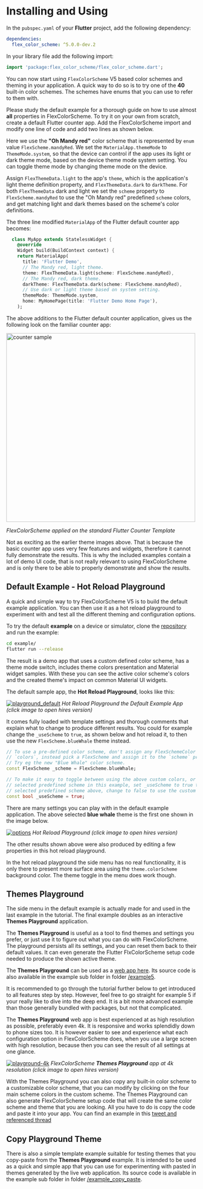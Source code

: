 # Installing and Using

In the `pubspec.yaml` of your **Flutter** project, add the following dependency:

```yaml
dependencies:
  flex_color_scheme: ^5.0.0-dev.2
```

In your library file add the following import:

```dart
import 'package:flex_color_scheme/flex_color_scheme.dart';
```

You can now start using `FlexColorScheme` V5 based color schemes and theming
in your application. A quick way to do so is to try one of the **40** built-in
color schemes. The schemes have enums that you can use to refer to them with.

Please study the default example for a thorough guide on how to use almost
**all** properties in FlexColorScheme. To try it on your own from scratch,
create a default Flutter counter app. Add the FlexColorScheme import and modify
one line of code and add two lines as shown below.

Here we use the  **"Oh Mandy red"** color scheme that is represented by `enum`
value `FlexScheme.mandyRed`. We set the `MaterialApp.themeMode` to
`ThemeMode.system`, so that the device can control if the app uses its light
or dark theme mode, based on the device theme mode system setting. You can
toggle theme mode by changing theme mode on the device.

Assign `FlexThemeData.light` to the app's `theme`, which is the application's
light theme definition property, and `FlexThemeData.dark` to `darkTheme`.
For both `FlexThemeData` dark and light we set the `scheme` property to
`FlexScheme.mandyRed` to use the "Oh Mandy red" predefined `scheme` colors, and
get matching light and dark themes based on the scheme's color definitions.

The three line modified `MaterialApp` of the Flutter default counter app
becomes:

```dart
  class MyApp extends StatelessWidget {
    @override
    Widget build(BuildContext context) {
    return MaterialApp(
      title: 'Flutter Demo',
      // The Mandy red, light theme.
      theme: FlexThemeData.light(scheme: FlexScheme.mandyRed),
      // The Mandy red, dark theme.
      darkTheme: FlexThemeData.dark(scheme: FlexScheme.mandyRed),
      // Use dark or light theme based on system setting.
      themeMode: ThemeMode.system,
      home: MyHomePage(title: 'Flutter Demo Home Page'),
    );
```
The above additions to the Flutter default counter application, gives us the
following look on the familiar counter app:

<img src="https://rydmike.com/assets_fcsv4/fcs_counter_app.png?raw=true" alt="counter sample" width="500"/>

_FlexColorScheme applied on the standard Flutter Counter Template_

Not as exciting as the earlier theme images above. That is because the basic
counter app uses very few features and widgets, therefore it cannot fully
demonstrate the results. This is why the included examples contain a lot of
demo UI code, that is not really relevant to using FlexColorScheme and is only
there to be able to properly demonstrate and show the results.

## Default Example - Hot Reload Playground

A quick and simple way to try FlexColorScheme V5 is to build the
default example application. You can then use it as a hot reload playground to
experiment with and test all the different theming and configuration options.

To try the default **example** on a device or simulator,
clone the [repository](https://github.com/rydmike/flex_color_scheme) and
run the example:

```bash
cd example/
flutter run --release
```

The result is a demo app that uses a custom defined color scheme,
has a theme mode switch, includes theme colors presentation
and Material widget samples. With these you can see the active color scheme's
colors and the created theme's impact on common Material UI widgets.

The default sample app, the **Hot Reload Playground**, looks like this:

[<img src="https://rydmike.com/assets_fcsv4/00_playground_default.jpg?raw=true" alt="playground_default"/>](
https://rydmike.com/assets_fcsv4/00_playground_default.png?raw=true)
_Hot Reload Playground the Default Example App (click image to open hires version)_

It comes fully loaded with template settings and thorough
comments that explain what to change to produce different results. You
could for example change the `_useScheme` to `true`, as shown below and hot
reload it, to then use the new `FlexScheme.blueWhale` theme instead.

```dart
// To use a pre-defined color scheme, don't assign any FlexSchemeColor to
// `colors`, instead pick a FlexScheme and assign it to the `scheme` property.
// Try eg the new "Blue Whale" color scheme.
const FlexScheme _scheme = FlexScheme.blueWhale;

// To make it easy to toggle between using the above custom colors, or the
// selected predefined scheme in this example, set _useScheme to true to use the
// selected predefined scheme above, change to false to use the custom colors.
const bool _useScheme = true;
```

There are many settings you can play with in the default
example application. The above selected **blue whale** theme is the first one
shown in the image below.

[<img src="https://rydmike.com/assets_fcsv4/01_playground_options.jpg?raw=true" alt="options"/>](
https://rydmike.com/assets_fcsv4/01_playground_options.png?raw=true)
_Hot Reload Playground (click image to open hires version)_

The other results shown above were also produced by editing a few
properties in this hot reload playground.

In the hot reload playground the side menu has no real functionality, it is
only there to present more surface area using the `theme.colorScheme`
background color. The theme toggle in the menu does work though.

## Themes Playground

The side menu in the default example is actually made for and used
in the last example in the tutorial. The final example
doubles as an interactive **Themes Playground** application.

The **Themes Playground** is useful as a tool to find themes and settings you
prefer, or just use it to figure out what you can do with
FlexColorScheme. The playground persists all its settings, and you can
reset them back to their default values. It can even generate the Flutter
FlxColorScheme setup code needed to produce the shown active theme.

The **Themes Playground** can be used as a [web app
here](https://rydmike.com/flexcolorschemeV4Tut5). Its source code
is also available in the example sub folder in folder
[/example5](https://github.com/rydmike/flex_color_scheme/tree/master/example/lib/example5).

It is recommended to go through the tutorial further below to get introduced to
all features step by step. However, feel free to go straight for example 5 if
your really like to dive into the deep end. It is a bit more advanced example
than those generally bundled with packages, but not that complicated.

The **Themes Playground** web app is best experienced at as high resolution as
possible, preferably even 4k. It is responsive and works splendidly down to
phone sizes too. It is however easier to see and experience what each
configuration option in FlexColorScheme does, when you use a large screen
with high resolution, because then you can see the result of all settings at
one glance.

[<img src="https://rydmike.com/assets_fcsv4/05-web-demo-4k.jpg?raw=true" alt="playground-4k"/>](
https://rydmike.com/assets_fcsv4/05-web-demo-4k.png?raw=true)
_FlexColorScheme **Themes Playground** app at 4k resolution (click image to open hires version)_

With the Themes Playground you can also copy any built-in color scheme to a
customizable color scheme, that you can modify by clicking
on the four main scheme colors in the custom scheme. The Themes Playground
can also generate FlexColorScheme setup code that will create the same
color scheme and theme that you are looking. All you have to do is copy the
code and paste it into your app. You can find an example in this
[tweet and referenced thread](https://twitter.com/RydMike/status/1461381878494150659)

## Copy Playground Theme

There is also a simple template example suitable for testing themes that you
copy-paste from the **Themes Playground** example. It is intended to be used
as a quick and simple app that you can use for experimenting with pasted in
themes generated by the live web application. Its source code is available in
the example sub folder in folder
[/example_copy_paste](https://github.com/rydmike/flex_color_scheme/tree/master/example/lib/example_copy_paste).
